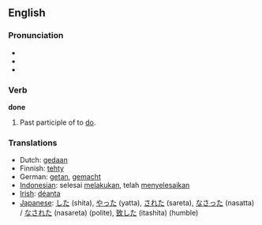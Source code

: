==English==

{{rank|better|name|among|209|done|days|something|gave}}

===Pronunciation===
*{{IPA|/'dʌn/}}
*{{SAMPA|/"dVn/}}
*{{audio|En-ca-done.ogg|Audio (CA)}}

===Verb===
'''done'''

# Past participle of to [[do]].

===Translations===
*Dutch: [[gedaan]]
*Finnish: [[tehty]]
*German: [[getan]], [[gemacht]]
*[[Indonesian]]: selesai [[laku|melakukan]], telah [[selesai|menyelesaikan]]
*[[Irish]]: [[déanta]]
*[[Japanese]]: [[した]] (shita), [[やった]] (yatta), [[された]] (sareta), [[なさった]] (nasatta) / [[なされた]] (nasareta) (polite), [[致した]] (itashita) (humble)